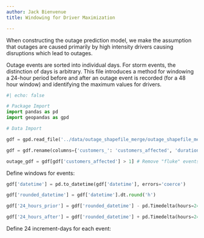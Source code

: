 ```yaml
---
author: Jack Bienvenue
title: Windowing for Driver Maximization

---
```


When constructing the outage prediction model, we make the assumption that outages are caused primarily by high intensity drivers causing disruptions which lead to outages. 

Outage events are sorted into individual days. For storm events, the distinction of days is arbitrary. This file introduces a method for windowing a 24-hour period before and after an outage event is recorded (for a 48 hour window) and identifying the maximum values for drivers.

``` python
#| echo: false

# Package Import
import pandas as pd
import geopandas as gpd

# Data Import

gdf = gpd.read_file('../data/outage_shapefile_merge/outage_shapefile_merge.shp')

gdf = gdf.rename(columns={'customers_': 'customers_affected', 'duration_m': 'duration_minutes', 'index_righ': 'index_right'}) # Correct buggy names from export

outage_gdf = gdf[gdf['customers_affected'] > 1] # Remove "fluke" events

```

Define windows for events:

``` python
gdf['datetime'] = pd.to_datetime(gdf['datetime'], errors='coerce')

gdf['rounded_datetime'] = gdf['datetime'].dt.round('h') 

gdf['24_hours_prior'] = gdf['rounded_datetime'] - pd.Timedelta(hours=24) 

gdf['24_hours_after'] = gdf['rounded_datetime'] + pd.Timedelta(hours=24) 
```

Define 24 increment-days for each event:

``` python

```

